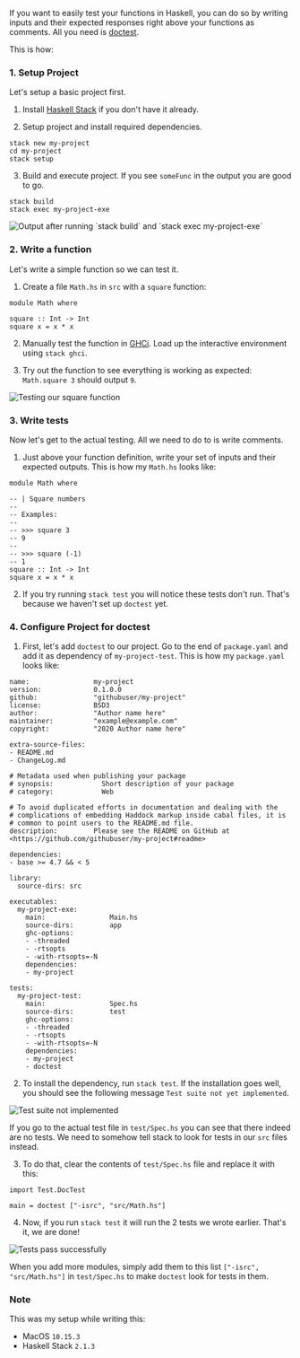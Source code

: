 
If you want to easily test your functions in Haskell, you can do so by writing inputs and their expected responses right above your functions as comments. All you need is [doctest](https://github.com/sol/doctest).

This is how:

### 1. Setup Project

Let's setup a basic project first.

1. Install [Haskell Stack](https://docs.haskellstack.org/en/stable/README/#how-to-install) if you don't have it already.

2. Setup project and install required dependencies.

```
stack new my-project
cd my-project
stack setup
```

3. Build and execute project. If you see `someFunc` in the output you are good to go.

```
stack build
stack exec my-project-exe
```

<Image
  src={StackBuildExec}
  alt="Output after running `stack build` and `stack exec my-project-exe`"
/>

### 2. Write a function

Let's write a simple function so we can test it.

1. Create a file `Math.hs` in `src` with a `square` function:

```
module Math where

square :: Int -> Int
square x = x * x
```

2. Manually test the function in [GHCi](https://wiki.haskell.org/GHC/GHCi). Load up the interactive environment using `stack ghci`.

3. Try out the function to see everything is working as expected: `Math.square 3` should output `9`.

<Image src={StackGhci} alt="Testing our square function" />

### 3. Write tests

Now let's get to the actual testing. All we need to do to is write comments.

1. Just above your function definition, write your set of inputs and their expected outputs. This is how my `Math.hs` looks like:

```
module Math where

-- | Square numbers
--
-- Examples:
--
-- >>> square 3
-- 9
--
-- >>> square (-1)
-- 1
square :: Int -> Int
square x = x * x
```

2. If you try running `stack test` you will notice these tests don't run. That's because we haven't set up `doctest` yet.

### 4. Configure Project for doctest

1. First, let's add `doctest` to our project. Go to the end of `package.yaml` and add it as dependency of `my-project-test`. This is how my `package.yaml` looks like:

```
name:                my-project
version:             0.1.0.0
github:              "githubuser/my-project"
license:             BSD3
author:              "Author name here"
maintainer:          "example@example.com"
copyright:           "2020 Author name here"

extra-source-files:
- README.md
- ChangeLog.md

# Metadata used when publishing your package
# synopsis:            Short description of your package
# category:            Web

# To avoid duplicated efforts in documentation and dealing with the
# complications of embedding Haddock markup inside cabal files, it is
# common to point users to the README.md file.
description:         Please see the README on GitHub at <https://github.com/githubuser/my-project#readme>

dependencies:
- base >= 4.7 && < 5

library:
  source-dirs: src

executables:
  my-project-exe:
    main:                Main.hs
    source-dirs:         app
    ghc-options:
    - -threaded
    - -rtsopts
    - -with-rtsopts=-N
    dependencies:
    - my-project

tests:
  my-project-test:
    main:                Spec.hs
    source-dirs:         test
    ghc-options:
    - -threaded
    - -rtsopts
    - -with-rtsopts=-N
    dependencies:
    - my-project
    - doctest
```

2. To install the dependency, run `stack test`. If the installation goes well, you should see the following message `Test suite not yet implemented`.

<Image src={StackTest1} alt="Test suite not implemented" />

If you go to the actual test file in `test/Spec.hs` you can see that there indeed are no tests. We need to somehow tell stack to look for tests in our `src` files instead.

3. To do that, clear the contents of `test/Spec.hs` file and replace it with this:

```
import Test.DocTest

main = doctest ["-isrc", "src/Math.hs"]
```

4. Now, if you run `stack test` it will run the 2 tests we wrote earlier. That's it, we are done!

<Image src={StackTest2} alt="Tests pass successfully" />

When you add more modules, simply add them to this list `["-isrc", "src/Math.hs"]` in `test/Spec.hs` to make `doctest` look for tests in them.

### Note

This was my setup while writing this:

- MacOS `10.15.3`
- Haskell Stack `2.1.3`

